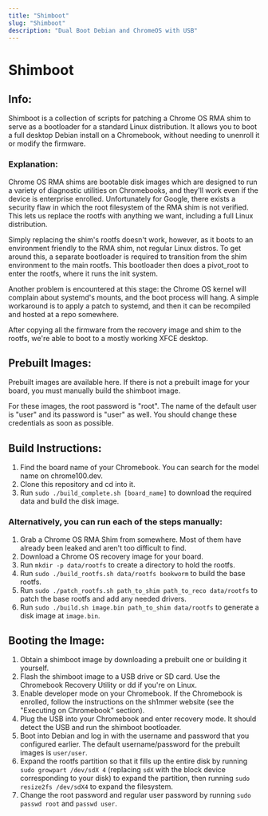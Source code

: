 ```yaml
---
title: "Shimboot"
slug: "Shimboot"
description: "Dual Boot Debian and ChromeOS with USB"
---
```


# Shimboot

## Info:
Shimboot is a collection of scripts for patching a Chrome OS RMA shim to serve as a bootloader for a standard Linux distribution. It allows you to boot a full desktop Debian install on a Chromebook, without needing to unenroll it or modify the firmware.

### Explanation:
Chrome OS RMA shims are bootable disk images which are designed to run a variety of diagnostic utilities on Chromebooks, and they'll work even if the device is enterprise enrolled. Unfortunately for Google, there exists a security flaw in which the root filesystem of the RMA shim is not verified. This lets us replace the rootfs with anything we want, including a full Linux distribution.

Simply replacing the shim's rootfs doesn't work, however, as it boots to an environment friendly to the RMA shim, not regular Linux distros. To get around this, a separate bootloader is required to transition from the shim environment to the main rootfs. This bootloader then does a pivot_root to enter the rootfs, where it runs the init system.

Another problem is encountered at this stage: the Chrome OS kernel will complain about systemd's mounts, and the boot process will hang. A simple workaround is to apply a patch to systemd, and then it can be recompiled and hosted at a repo somewhere.

After copying all the firmware from the recovery image and shim to the rootfs, we're able to boot to a mostly working XFCE desktop.

## Prebuilt Images:
Prebuilt images are available here. If there is not a prebuilt image for your board, you must manually build the shimboot image. 

For these images, the root password is "root". The name of the default user is "user" and its password is "user" as well. You should change these credentials as soon as possible.

## Build Instructions:
1. Find the board name of your Chromebook. You can search for the model name on chrome100.dev.
1. Clone this repository and cd into it.
2. Run `sudo ./build_complete.sh [board_name]` to download the required data and build the disk image.

### Alternatively, you can run each of the steps manually:
1. Grab a Chrome OS RMA Shim from somewhere. Most of them have already been leaked and aren't too difficult to find.
2. Download a Chrome OS recovery image for your board.
3. Run `mkdir -p data/rootfs` to create a directory to hold the rootfs.
4. Run `sudo ./build_rootfs.sh data/rootfs bookworm` to build the base rootfs.
5. Run `sudo ./patch_rootfs.sh path_to_shim path_to_reco data/rootfs` to patch the base rootfs and add any needed drivers.
6. Run `sudo ./build.sh image.bin path_to_shim data/rootfs` to generate a disk image at `image.bin`. 

## Booting the Image:
1. Obtain a shimboot image by downloading a prebuilt one or building it yourself. 
2. Flash the shimboot image to a USB drive or SD card. Use the Chromebook Recovery Utility or dd if you're on Linux.
3. Enable developer mode on your Chromebook. If the Chromebook is enrolled, follow the instructions on the sh1mmer website (see the "Executing on Chromebook" section).
4. Plug the USB into your Chromebook and enter recovery mode. It should detect the USB and run the shimboot bootloader.
5. Boot into Debian and log in with the username and password that you configured earlier. The default username/password for the prebuilt images is `user/user`.
6. Expand the rootfs partition so that it fills up the entire disk by running `sudo growpart /dev/sdX 4` (replacing `sdX` with the block device corresponding to your disk) to expand the partition, then running `sudo resize2fs /dev/sdX4` to expand the filesystem.
7. Change the root password and regular user password by running `sudo passwd root` and `passwd user`.
